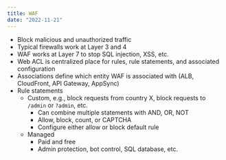 ```yaml
---
title: WAF
date: "2022-11-21"
---
```


- Block malicious and unauthorized traffic
- Typical firewalls work at Layer 3 and 4
- WAF works at Layer 7 to stop SQL injection, XSS, etc.
- Web ACL is centralized place for rules, rule statements, and associated configuration
- Associations define which entity WAF is associated with (ALB, CloudFront, API Gateway, AppSync)
- Rule statements
  - Custom, e.g., block requests from country X, block requests to `/admin` or `?admin`, etc.
    - Can combine multiple statements with AND, OR, NOT
    - Allow, block, count, or CAPTCHA
    - Configure either allow or block default rule
  - Managed
    - Paid and free
    - Admin protection, bot control, SQL database, etc.
